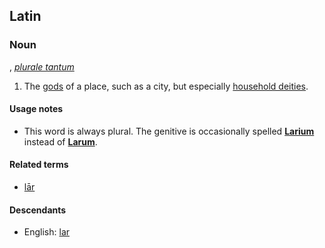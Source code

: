 ==Latin==

===Noun===
{{la-noun|Larēs|Larum|Larum|m|third}}, ''[[plurale tantum]]''

# The [[god]]s of a place, such as a city, but especially [[household deity|household deities]].

====Usage notes====
* This word is always plural.  The genitive is occasionally spelled '''[[Larium]]''' instead of '''[[Larum]]'''.

====Related terms====
* [[lar#Latin|lār]]

====Descendants====
*English: [[lar]]